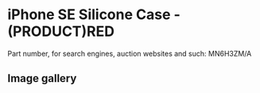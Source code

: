 
# iPhone SE Silicone Case - (PRODUCT)RED

Part number, for search engines, auction websites and such: MN6H3ZM/A

## Image gallery

<div style={{ width: "768px" }}>
  <GalleryComponent
    images={[
      {
        original: "/everysource/MN6H3.webp",
        thumbnail: "/everypreview/MN6H3.webp",
      },
      {
        original: "/everysource/MN6H3_AV1.webp",
        thumbnail: "/everypreview/MN6H3_AV1.webp",
      },
      {
        original: "/everysource/MN6H3_AV2.webp",
        thumbnail: "/everypreview/MN6H3_AV2.webp",
      },
      {
        original: "/everysource/MN6H3_AV3.webp",
        thumbnail: "/everypreview/MN6H3_AV3.webp",
      },
      {
        original: "/everysource/MN6H3_AV4.webp",
        thumbnail: "/everypreview/MN6H3_AV4.webp",
      }
    ]}
  />
</div>